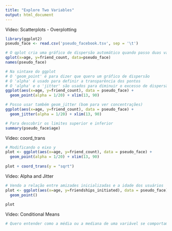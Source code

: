 ```yaml
---
title: "Explore Two Variables"
output: html_document
---
```


Video: Scatterplots - Overplotting
```r
library(ggplot2)
pseudo_face <- read.csv('pseudo_facebook.tsv', sep = '\t')

# O qplot cria uma gráfico de dispersão automático quando passo duas variáveis
qplot(x=age, y=friend_count, data=pseudo_face)
names(pseudo_face)

# Na sintaxe do ggplot
# O 'geom_point' é para dizer que quero um gráfico de dispersão 
# O 'alpha' é usado para definir a transparência dos pontos
# O 'alpha' e o 'jitter' são usados para diminuir o excesso de dispersão
ggplot(aes(x=age, y=friend_count), data = pseudo_face) + 
  geom_point(alpha = 1/20) + xlim(13, 90)

# Posso usar também geom_jitter (bom para ver concentrações)
ggplot(aes(x=age, y=friend_count), data = pseudo_face) + 
  geom_jitter(alpha = 1/20) + xlim(13, 90)

# Para descobrir os limites superior e inferior
summary(pseudo_face$age)
```

Video: coord_trans
```r
# Modificando o eixo y
plot <- ggplot(aes(x=age, y=friend_count), data = pseudo_face) + 
  geom_point(alpha = 1/20) + xlim(13, 90)
  
plot + coord_trans(y = "sqrt")

```

Video: Alpha and Jitter
```r
# Vendo a relação entre amizades inicializadas e a idade dos usuários
plot <- ggplot(aes(x=age, y=friendships_initiated), data = pseudo_face) + 
  geom_point()
  
plot 
```

Video: Conditional Means
```r
# Quero entender como a média ou a mediana de uma variável se comportam em relação a outra variável

```
